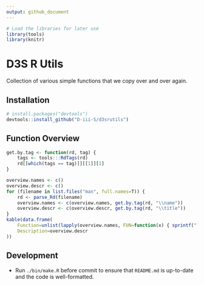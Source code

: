 ```yaml
---
output: github_document
---
```


<!-- README.md is generated from README.Rmd. Please edit that file -->

```r
# Load the libraries for later use
library(tools)
library(knitr)
```

# D3S R Utils

Collection of various simple functions that we copy over and over again.


## Installation

```r
# install.packages("devtools")
devtools::install_github("D-iii-S/d3srutils")
```


## Function Overview

```r
get.by.tag <- function(rd, tag) {
    tags <- tools:::RdTags(rd)
    rd[[which(tags == tag)]][[1]][1]
}

overview.names <- c()
overview.descr <- c()
for (filename in list.files("man", full.names=T)) {
    rd <- parse_Rd(filename)
    overview.names <- c(overview.names, get.by.tag(rd, "\\name"))
    overview.descr <- c(overview.descr, get.by.tag(rd, "\\title"))
}
kable(data.frame(
    Function=unlist(lapply(overview.names, FUN=function(x) { sprintf("`%s`", x) })),
    Description=overview.descr
))
```

## Development

* Run `./bin/make.R` before commit to ensure that `README.md` is up-to-date
  and the code is well-formatted.

